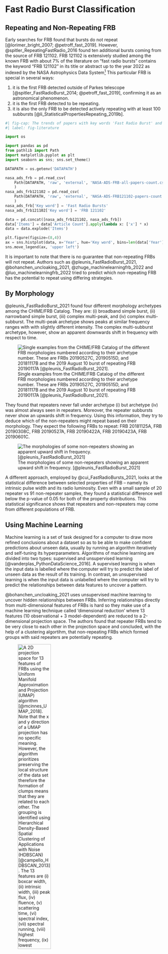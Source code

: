 # Fast Radio Burst Classification {#sec-classification}

## Repeating and Non-Repeating FRB {#sec-class-r-vs-nr}

Early searches for FRB found that bursts do not repeat [@lorimer_bright_2007; @petroff_fast_2019].
However, @spitler_RepeatingFastRadio_2016 found ten additional bursts coming from the source of FRB 121102.
FRB 121102 is extensively studied among the known FRB with about 7% of the literature on "fast radio bursts" contains the keyword "FRB 121102" in its title or abstract up to the year 2022 as indexed by the NASA Astrophysics Data System^[<https://ui.adsabs.harvard.edu/>]
This particular FRB is special in several ways:

1. it is the first FRB detected outside of Parkes telescope [@spitler_FastRadioBurst_2014; @petroff_fast_2019], confirming it as an astronomical phenomenon.
2. it is the first FRB detected to be repeating.
3. it is also the only FRB to be detected actively repeating with at least 100 subbursts [@li_StatisticalPropertiesRepeating_2019b].

```python
#| fig-cap: The trends of papers with key words 'Fast Radio Burst' and 'FRB 121102' in its title or abstract as indexed by the NASA Astrophysics Data System (NASA/ADS)
#| label: fig-literature

import os

import pandas as pd
from pathlib import Path
import matplotlib.pyplot as plt
import seaborn as sns; sns.set_theme()

DATAPATH = os.getenv('DATAPATH')

nasa_ads_frb = pd.read_csv(
    Path(DATAPATH, 'raw', 'external', 'NASA-ADS-FRB-all-papers-count.csv')
    )
nasa_ads_frb121102 = pd.read_csv(
    Path(DATAPATH, 'raw', 'external', 'NASA-ADS-FRB121102-papers-count.csv')
    )
nasa_ads_frb['Key word'] = 'Fast Radio Bursts'
nasa_ads_frb121102['Key word'] = 'FRB 121102'

data = pd.concat([nasa_ads_frb121102, nasa_ads_frb])
data['Items'] = data['Article Count'].apply(lambda x: ['x'] * x)
data = data.explode('Items')

plt.figure(figsize=(8,4))
ax = sns.histplot(data, x='Year', hue='Key word', bins=len(data['Year'].unique()), element='step', multiple='dodge')
sns.move_legend(ax, 'upper left')
```

It is important to note that there is no guarantee that non-repeating FRBs will not repeat. Authors such as @pleunis_FastRadioBurst_2021, @bohanchen_uncloaking_2021, @zhuge_machinelearningfrb_2022 and @luo_machinelearningfrb_2022 tried to predict which non-repeating FRB has the potential to repeat using differing strategies.

## By Morphology {#sec-class-morphology}

@pleunis_FastRadioBurst_2021 found four different morphology archetypes among the CHIME/FRB Catalog. 
They are: (i) broadband simple burst, (ii) narrowband simple burst, (iii) complex multi-peak, and (iv) complex multi-subburst.
The multi-peak archetype shows peaks at similar frequency ranges with with slightly different intensity.
The complex multi-subburst archetype, however, show an apparent downwards shift in frequency with respect to time.

![Single examples from the CHIME/FRB Catalog of the different FRB morphologies numbered according to their archetype number. These are FRBs 20190527C, 20190515D, and 20181117B and the 2019 August 10 burst of repeating FRB 20190117A [@pleunis_FastRadioBurst_2021].](../_common/figures/plenius-archetype.jpg){#fig-pleunis-archetype}

They found that repeaters never fall under archetype (i) but archetype (iv) was almost always seen in repeaters.
Moreover, the repeater subbursts never show an upwards shift in frequency.
Using this information, they try to deduce which of the non-repeaters might repeat based on their morphology. 
They expect the following FRBs to repeat: FRB 20181125A, FRB 20190308C, FRB 20190527A, FRB 20190422A, FRB 20190423A, FRB 20190601C.

![The morphologies of some non-repeaters showing an apparent upward shift in frequency. [@pleunis_FastRadioBurst_2021]](../_common/figures/pleunis-non-repeater-upwards-shift.jpg){#fig-non-repeaters-upward-shift}

A different approach, employed by @cui_FastRadioBursts_2021, looks at the statistical difference between selected properties of FRB -- namely its intrinsic pulse width and its radio luminosity.
Even with a small sample of 20 repeater vs 91 non-repeater samples, they found a statistical difference well below the p-value of 0.05 for both of the property distributions.
This statistical significance shows that repeaters and non-repeaters may come from different populations of FRB. 

## Using Machine Learning {#sec-class-ml}

Machine learning is a set of task designed for a computer to draw more refined conclusions about a dataset so as to be able to make confident predictions about unseen data, usually by running an algorithm iteratively and self-tuning its hyperparameters.
Algorithms of machine learning are divided into two types: supervised and unsupervised learning [@vanderplas_PythonDataScience_2016].
A supervised learning is when the input data is labelled where the computer will try to predict the label of unseen data as the result of its training.
In contrast, an unsupervised learning is when the input data is unlabelled where the computer will try to predict the relationships between data features to uncover a pattern.

@bohanchen_uncloaking_2021 uses unsupervised machine learning to uncover hidden relationships between FRBs.
Inferring relationships directly from multi-dimensional features of FRBs is hard so they make use of a machine learning technique called 'dimensional reduction' where 13 features (10 observational + 3 model-dependent) are reduced to a 2-dimensional projection space.
The authors found that repeater FRBs tend to be very close to each other in the projection space and concluded, with the help of a clustering algortihm, that non-repeating FRBs which formed groups with said repeaters are potentially repeating.

![A 2D projection space for 13 features of FRBs using the _Uniform Manifold Approximation and Projection_ (UMAP) algorithm [@mcinnes_UMAP_2018]. Note that the x and y direction of a UMAP projection has no specific meaning. However, the algorithm prioritizes preserving the local structure of the data set therefore the formation of clumps means that they are related to each other. The grouping is identified using Hierarchical Density-Based Spatial Clustering of Applications with Noise (HDBSCAN) [@campello_HDBSCAN_2013]. The 13 features are (i) boxcar width, (ii) intrinsic width, (iii) peak flux, (iv) fluence, (v) scattering time, (vi) spectral index, (vii) spectral running, (viii) highest frequency, (ix) lowest frequency, (x) peak frequency, (xi) redshift, (xii) radio energy, and (xiii) rest-frame intrinsic duration. Parameters xi-xiii are model dependent.](../_common/figures/repeater-candidates_NC_Chen2022.jpg){#fig-repeater-candidates-Chen2022 width=50%}

@luo_machinelearningfrb_2022 and @zhuge_machinelearningfrb_2022 utilizes both supervised and unsupervised learning with the methods split into two papers. 
Their approach is not to choose any one particular algorithm as a single model but uses multiple runs of multilple algorithms and identify shared classifications.
The supervised learning used by @luo_machinelearningfrb_2022 includes decision tree method, random forest method, support vector machine method, and the nearest centroid method; where all of them are classification algorithms.
The unsupervised learning used by @zhuge_machinelearningfrb_2022 includes both dimensional reduction algorithms and clustering algorithms similar to @bohanchen_uncloaking_2021 but different in the way that multiple algorithms of the same task is used such as Pricipal Component Analaysis (PCA), T-distributed Stochastic Neighbour Embedding (T-SNE), and UMAP for dimensional reduction and k-means algorithm and HDBSCAN for the clustering algorithm.

<!-- TODO: Diagram the different workflow -->

There is still no consensus on which model best fit the use case of identifying potentially repeating FRBs.
In spite of that, the fact that algorithms can identify that repeaters are similar to each other than to non-repeaters without knowledge of its repeating nature shows that there is an underlying difference between repeaters and non-repeaters.
It can be said that some non-repeating FRBs that is potentially repeating FRB have latent features of true repeaters [@bohanchen_uncloaking_2021].

## Star Formation History

@guo_PossibleSubclassificationFast_2022 employed a somewhat ad-hoc approach to the subclassification of FRB.
They proposed an additional classification based on their association with a old (type a) or young (type b) stellar population.
In total, they divide FRBs into four: Type Ia, Ib, IIa, and IIb; where type I and type II corresponds to non-repeating and repeating FRB respectively.

They approached the problem by finding a critical value for separation of selected properties that produces the lowest p-value.
This results in 10 regions with 3 of them being a combined region as shown in @fig-transient-duration-vs-luminence_guo2022.
They foung that region 8 produces the most significant amount of redshift distribution between the inside and the outside region.
Their method mainly revolves around the idea that only some of the known FRB track star formation history (found by author to be of type IIb) contrary to the claim by @zhang_CHIMEFastRadio_2022 and @qiang_FastRadioBurst_2022 that the whole population of FRB do not track the star formation rate.

![The distribution of repeaters (red) and non-repeaters (blue) in the $\nu W-L_\nu$ phase space with the divided line. Regions are labelled as per the paper but added by author. Regions with parentheses marks a combined region [@guo_PossibleSubclassificationFast_2022].](../_common/figures/transient-duration-vs-luminence-labelled_guo2022.png){#fig-transient-duration-vs-luminence_guo2022}